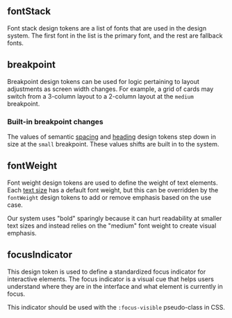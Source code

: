 
## fontStack

Font stack design tokens are a list of fonts that are used in the design system. The first font in the list is the primary font, and the rest are fallback fonts.

<ContentPane>
  <DesignTokensTable active="semantic.fontStack" />
</ContentPane>

## breakpoint

Breakpoint design tokens can be used for logic pertaining to layout adjustments as screen width changes. For example, a grid of cards may switch from a 3-column layout to a 2-column layout at the `medium` breakpoint.

<ContentPane>
  <DesignTokensTable active="semantic.breakpoint" />
</ContentPane>

### Built-in breakpoint changes

The values of semantic [spacing]() and [heading]() design tokens step down in size at the `small` breakpoint. These values shifts are built in to the system.

## fontWeight

Font weight design tokens are used to define the weight of text elements. Each [text size](/design-tokens/typography-system#text) has a default font weight, but this can be overridden by the `fontWeight` design tokens to add or remove emphasis based on the use case.

Our system uses "bold" sparingly because it can hurt readability at smaller text sizes and instead relies on the "medium" font weight to create visual emphasis.

<ContentPane>
  <DesignTokensTable active="semantic.fontWeight" />
</ContentPane>

## focusIndicator

This design token is used to define a standardized focus indicator for interactive elements. The focus indicator is a visual cue that helps users understand where they are in the interface and what element is currently in focus.

This indicator should be used with the `:focus-visible` pseudo-class in CSS.

<ContentPane>
  <DesignTokensTable active="semantic.focusIndicator" />
</ContentPane>
